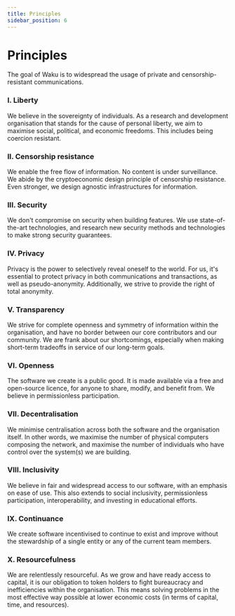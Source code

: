 ```yaml
---
title: Principles
sidebar_position: 6
---
```


# Principles

<div className="principles">

The goal of Waku is to widespread the usage of private and censorship-resistant communications.

### I. Liberty

We believe in the sovereignty of individuals. As a research and development organisation that stands for the cause of personal liberty, we aim to maximise social, political, and economic freedoms. This includes being coercion resistant.


### II. Censorship resistance

We enable the free flow of information. No content is under surveillance. We abide by the cryptoeconomic design principle of censorship resistance. Even stronger, we design agnostic infrastructures for information.


### III. Security

We don't compromise on security when building features. We use state-of-the-art technologies, and research new security methods and technologies to make strong security guarantees.


### IV. Privacy

Privacy is the power to selectively reveal oneself to the world. For us, it's essential to protect privacy in both communications and transactions, as well as pseudo-anonymity. Additionally, we strive to provide the right of total anonymity.


### V. Transparency

We strive for complete openness and symmetry of information within the organisation, and have no border between our core contributors and our community. We are frank about our shortcomings, especially when making short-term tradeoffs in service of our long-term goals.


### VI. Openness

The software we create is a public good. It is made available via a free and open-source licence, for anyone to share, modify, and benefit from. We believe in permissionless participation.


### VII. Decentralisation

We minimise centralisation across both the software and the organisation itself. In other words, we maximise the number of physical computers composing the network, and maximise the number of individuals who have control over the system(s) we are building.


### VIII. Inclusivity

We believe in fair and widespread access to our software, with an emphasis on ease of use. This also extends to social inclusivity, permissionless participation, interoperability, and investing in educational efforts.


### IX. Continuance

We create software incentivised to continue to exist and improve without the stewardship of a single entity or any of the current team members.


### X. Resourcefulness

We are relentlessly resourceful. As we grow and have ready access to capital, it is our obligation to token holders to fight bureaucracy and inefficiencies within the organisation. This means solving problems in the most effective way possible at lower economic costs (in terms of capital, time, and resources).

</div>